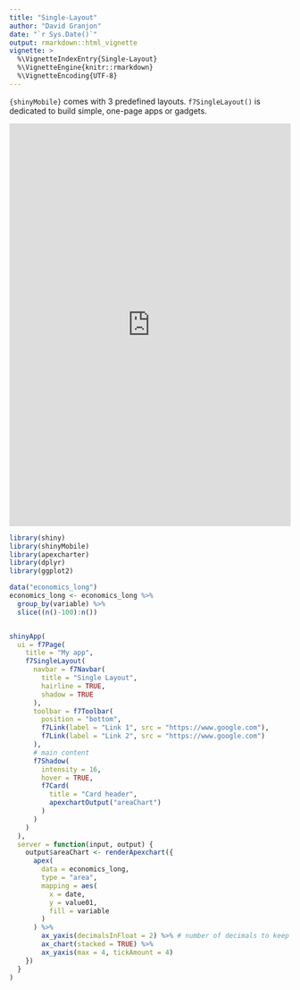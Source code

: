 ```yaml
---
title: "Single-Layout"
author: "David Granjon"
date: "`r Sys.Date()`"
output: rmarkdown::html_vignette
vignette: >
  %\VignetteIndexEntry{Single-Layout}
  %\VignetteEngine{knitr::rmarkdown}
  %\VignetteEncoding{UTF-8}
---
```


`{shinyMobile}` comes with 3 predefined layouts. `f7SingleLayout()` is dedicated to build simple, 
one-page apps or gadgets.

<div class="marvel-device iphone-x">
<div class="top-bar"></div>
<div class="sleep"></div>
<div class="bottom-bar"></div>
<div class="volume"></div>
<div class="overflow">
<div class="shadow shadow--tr"></div>
<div class="shadow shadow--tl"></div>
<div class="shadow shadow--br"></div>
<div class="shadow shadow--bl"></div>
</div>
<div class="inner-shadow"></div>
<div class="screen">
<iframe width="100%" src="https://dgranjon.shinyapps.io/miniUI2Single" allowfullscreen="" frameborder="0" scrolling="no" height="720px"></iframe>
</div>
</div>

```r
library(shiny)
library(shinyMobile)
library(apexcharter)
library(dplyr)
library(ggplot2)

data("economics_long")
economics_long <- economics_long %>%
  group_by(variable) %>%
  slice((n()-100):n())


shinyApp(
  ui = f7Page(
    title = "My app",
    f7SingleLayout(
      navbar = f7Navbar(
        title = "Single Layout",
        hairline = TRUE,
        shadow = TRUE
      ),
      toolbar = f7Toolbar(
        position = "bottom",
        f7Link(label = "Link 1", src = "https://www.google.com"),
        f7Link(label = "Link 2", src = "https://www.google.com")
      ),
      # main content
      f7Shadow(
        intensity = 16,
        hover = TRUE,
        f7Card(
          title = "Card header",
          apexchartOutput("areaChart")
        )
      )
    )
  ),
  server = function(input, output) {
    output$areaChart <- renderApexchart({
      apex(
        data = economics_long,
        type = "area",
        mapping = aes(
          x = date,
          y = value01,
          fill = variable
        )
      ) %>%
        ax_yaxis(decimalsInFloat = 2) %>% # number of decimals to keep
        ax_chart(stacked = TRUE) %>%
        ax_yaxis(max = 4, tickAmount = 4)
    })
  }
)
```
